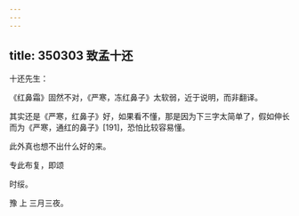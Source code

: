 ```yaml
---
---
---
```

title: 350303 致孟十还
---




十还先生：

《红鼻霜》固然不对，《严寒，冻红鼻子》太软弱，近于说明，而非翻译。

其实还是《严寒，红鼻子》好，如果看不懂，那是因为下三字太简单了，假如伸长而为《严寒，通红的鼻子》[191]，恐怕比较容易懂。

此外真也想不出什么好的来。

专此布复，即颂

时绥。

豫 上 三月三夜。